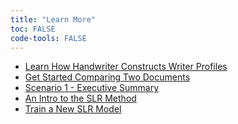 ```yaml
---
title: "Learn More"
toc: FALSE
code-tools: FALSE
---
```


- [Learn How Handwriter Constructs Writer Profiles](learn-more/writer_profiles_overview.html) 
- [Get Started Comparing Two Documents](get-started-two-docs.html) 
- [Scenario 1 - Executive Summary](learn-more/scenario1_model_card_summary.html) 
- [An Intro to the SLR Method](learn-more/introduction-to-slr-model.html) 
- [Train a New SLR Model](learn-more/training-slr-model.html)
